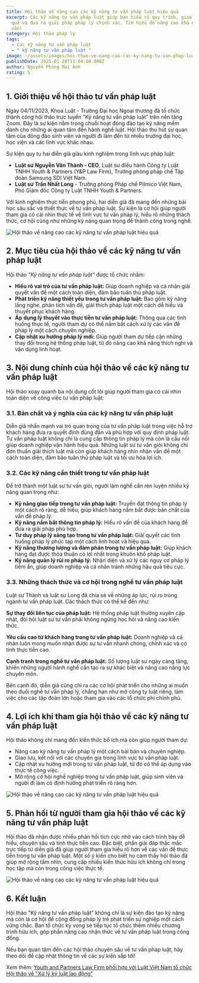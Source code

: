 ```yaml
---
title: Hội thảo về nâng cao các kỹ năng tư vấn pháp luật hiệu quả
excerpt: Các kỹ năng tư vấn pháp luật giúp bạn hiểu rõ quy trình, giao tiếp hiệu
  quả và đưa ra giải pháp pháp lý chính xác. Tìm hiểu để nâng cao khả năng tư
  vấn!
category: Hội thảo pháp lý
tags:
  - Các kỹ năng tư vấn pháp luật
  - " kỹ năng tư vấn pháp luật "
image: ~/assets/images/hoi-thao-ve-nang-cao-cac-ky-nang-tu-van-phap-luat-hieu-qua-4.jpg
publishDate: 2025-01-28T11:04:00.000Z
author: Nguyễn Phùng Mai Ánh
rating: 5
---
```

## 1. Giới thiệu về hội thảo tư vấn pháp luật

Ngày 04/11/2023, Khoa Luật - Trường Đại học Ngoại thương đã tổ chức thành công hội thảo trực tuyến "Kỹ năng tư vấn pháp luật" trên nền tảng Zoom. Đây là sự kiện nằm trong chuỗi hoạt động đào tạo kỹ năng mềm dành cho những ai quan tâm đến hành nghề luật. Hội thảo thu hút sự quan tâm của đông đảo sinh viên và người đi làm đến từ nhiều trường đại học, học viện và các lĩnh vực khác nhau.

Sự kiện quy tụ hai diễn giả giàu kinh nghiệm trong lĩnh vực pháp luật:

* **Luật sư Nguyễn Văn Thành - CEO**, Luật sư điều hành Công ty Luật TNHH Youth & Partners (Y&P Law Firm), Trưởng phòng pháp chế Tập đoàn Samsung SDI Việt Nam.
* **Luật sư Trần Nhất Long** - Trưởng phòng Pháp chế Pilmico Việt Nam, Phó Giám đốc Công ty Luật TNHH Youth & Partners.

Với kinh nghiệm thực tiễn phong phú, hai diễn giả đã mang đến những bài học sâu sắc và thiết thực về tư vấn pháp luật. Sự kiện là cơ hội giúp người tham gia có cái nhìn thực tế về lĩnh vực tư vấn pháp lý, hiểu rõ những thách thức, cơ hội cũng như những kỹ năng quan trọng để thành công trong nghề.

![Hội thảo về nâng cao các kỹ năng tư vấn pháp luật hiệu quả](~/assets/images/hoi-thao-ve-nang-cao-cac-ky-nang-tu-van-phap-luat-hieu-qua-4.jpg "Hội thảo về nâng cao các kỹ năng tư vấn pháp luật hiệu quả")

## 2. Mục tiêu của hội thảo về các kỹ năng tư vấn pháp luật

Hội thảo *"Kỹ năng tư vấn pháp luật"* được tổ chức nhằm:

* **Hiểu rõ vai trò của tư vấn pháp luật:** Giúp doanh nghiệp và cá nhân giải quyết vấn đề một cách toàn diện, đảm bảo tuân thủ pháp luật.
* **Phát triển kỹ năng thiết yếu trong tư vấn pháp luật:** Bao gồm kỹ năng lắng nghe, phân tích vấn đề, giải thích pháp luật một cách dễ hiểu và thuyết phục khách hàng.
* **Áp dụng lý thuyết vào thực tiễn tư vấn pháp luật:** Thông qua các tình huống thực tế, người tham dự có thể nắm bắt cách xử lý các vấn đề pháp lý một cách chuyên nghiệp.
* **Cập nhật xu hướng pháp lý mới:** Giúp người tham dự tiếp cận những thay đổi trong hệ thống pháp luật, từ đó nâng cao khả năng thích nghi và vận dụng linh hoạt.

## 3. Nội dung chính của hội thảo về các kỹ năng tư vấn pháp luật

Hội thảo xoay quanh ba nội dung cốt lõi giúp người tham gia có cái nhìn toàn diện về công việc tư vấn pháp luật:

### 3.1. Bản chất và ý nghĩa của các kỹ năng tư vấn pháp luật

Diễn giả nhấn mạnh vai trò quan trọng của tư vấn pháp luật trong việc hỗ trợ khách hàng đưa ra quyết định đúng đắn và phù hợp với quy định pháp luật. Tư vấn pháp luật không chỉ là cung cấp thông tin pháp lý mà còn là cầu nối giúp doanh nghiệp vận hành hiệu quả. Những luật sư tư vấn giỏi không chỉ đơn thuần giải thích luật mà còn giúp khách hàng nhìn nhận vấn đề một cách toàn diện, đảm bảo tuân thủ pháp luật và tối ưu hóa lợi ích.

### 3.2. Các kỹ năng cần thiết trong tư vấn pháp luật

Để trở thành một luật sư tư vấn giỏi, người làm nghề cần rèn luyện nhiều kỹ năng quan trọng như:

* **Kỹ năng giao tiếp trong tư vấn pháp luật:** Truyền đạt thông tin pháp lý một cách rõ ràng, dễ hiểu, giúp khách hàng nắm bắt được bản chất của vấn đề pháp lý.
* **Kỹ năng nắm bắt thông tin pháp lý:** Hiểu rõ vấn đề của khách hàng để đưa ra giải pháp phù hợp.
* **Tư duy pháp lý sáng tạo trong tư vấn pháp luật:** Giải quyết các tình huống pháp lý phức tạp một cách linh hoạt và hiệu quả.
* **Kỹ năng thương lượng và đàm phán trong tư vấn pháp luật:** Giúp khách hàng đạt được thỏa thuận có lợi nhất trong khuôn khổ pháp luật.
* **Kỹ năng quản lý rủi ro pháp lý:** Nhận diện và xử lý các nguy cơ pháp lý tiềm ẩn, giúp doanh nghiệp và cá nhân tránh những hậu quả tiêu cực.

### 3.3. Những thách thức và cơ hội trong nghề tư vấn pháp luật

Luật sư Thành và luật sư Long đã chia sẻ về những áp lực, rủi ro trong ngành tư vấn pháp luật. Các thách thức có thể kể đến như:

**Sự thay đổi liên tục của pháp luật:** Hệ thống pháp luật thường xuyên cập nhật, đòi hỏi luật sư tư vấn phải không ngừng học hỏi và nâng cao kiến thức.

**Yêu cầu cao từ khách hàng trong tư vấn pháp luật:** Doanh nghiệp và cá nhân luôn mong muốn nhận được sự tư vấn nhanh chóng, chính xác và có tính thực tiễn cao.

**Cạnh tranh trong nghề tư vấn pháp luật:** Số lượng luật sư ngày càng tăng, khiến những người hành nghề cần tạo ra sự khác biệt và nâng cao năng lực chuyên môn.

Bên cạnh đó, diễn giả cũng chỉ ra các cơ hội phát triển cho những ai muốn theo đuổi nghề tư vấn pháp lý, chẳng hạn như mở công ty luật riêng, làm việc cho các tập đoàn lớn hoặc tham gia vào các tổ chức phi chính phủ.

## 4. Lợi ích khi tham gia hội thảo về các kỹ năng tư vấn pháp luật

Hội thảo không chỉ mang đến kiến thức bổ ích mà còn giúp người tham dự:

* Nâng cao kỹ năng tư vấn pháp lý một cách bài bản và chuyên nghiệp.
* Giao lưu, kết nối với các chuyên gia trong lĩnh vực tư vấn pháp luật.
* Cập nhật xu hướng mới trong tư vấn pháp luật, từ đó có thể áp dụng vào thực tế công việc.
* Mở rộng cơ hội nghề nghiệp trong tư vấn pháp luật, giúp sinh viên và người đi làm có định hướng phát triển rõ ràng hơn.

![Hội thảo về nâng cao các kỹ năng tư vấn pháp luật hiệu quả](~/assets/images/hoi-thao-ve-nang-cao-cac-ky-nang-tu-van-phap-luat-hieu-qua.jpg "Hội thảo về nâng cao các kỹ năng tư vấn pháp luật hiệu quả")

## 5. Phản hồi từ người tham gia hội thảo về các kỹ năng tư vấn pháp luật

Hội thảo đã nhận được nhiều phản hồi tích cực nhờ vào cách trình bày dễ hiểu, chuyên sâu và tính thực tiễn cao. Đặc biệt, phần giải đáp thắc mắc trực tiếp từ diễn giả đã giúp người tham gia hiểu rõ hơn về các vấn đề thực tiễn trong tư vấn pháp luật. Một số ý kiến cho biết họ cảm thấy hội thảo đã giúp mở rộng tầm nhìn, cung cấp nhiều kiến thức hữu ích không chỉ trong học tập mà còn trong công việc thực tế.

![Hội thảo về nâng cao các kỹ năng tư vấn pháp luật hiệu quả](~/assets/images/hoi-thao-ve-nang-cao-cac-ky-nang-tu-van-phap-luat-hieu-qua-2.jpg "Hội thảo về nâng cao các kỹ năng tư vấn pháp luật hiệu quả")

## 6. Kết luận

Hội thảo "Kỹ năng tư vấn pháp luật" không chỉ là sự kiện đào tạo kỹ năng mà còn là cơ hội để cộng đồng pháp lý trẻ phát triển sự nghiệp một cách vững chắc. Ban tổ chức kỳ vọng sẽ tiếp tục tổ chức thêm nhiều chương trình hữu ích, góp phần nâng cao nhận thức về tư vấn pháp luật trong cộng đồng.

Nếu bạn quan tâm đến các hội thảo chuyên sâu về tư vấn pháp luật, hãy theo dõi để cập nhật thông tin về các sự kiện sắp tới!

Xem thêm: [Youth and Partners Law Firm phối hợp với Luật Việt Nam tổ chức Hội thảo về "Xử lý kỷ luật lao động"](https://yplawfirm.vn/tin-tuc/youth-and-partners-law-firm-phoi-hop-voi-luat-viet-nam-to-chuc-hoi-thao-ve-xu-ly-ky-luat-lao-dong)
